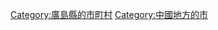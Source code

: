{{Commonscat|Onomichi, Hiroshima}}
{{Catmore}}

{{DEFAULTSORT:Onomichi-shi}}
[[Category:廣島縣的市町村|Category:廣島縣的市町村]]
[[Category:中國地方的市|Category:中國地方的市]]